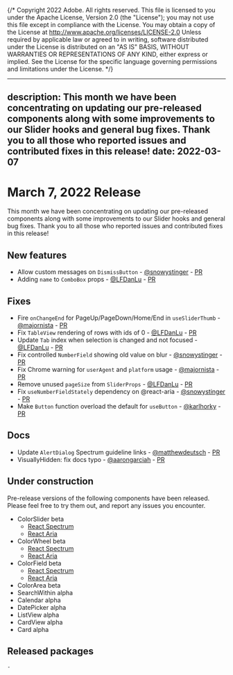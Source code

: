 {/* Copyright 2022 Adobe. All rights reserved.
This file is licensed to you under the Apache License, Version 2.0 (the "License");
you may not use this file except in compliance with the License. You may obtain a copy
of the License at http://www.apache.org/licenses/LICENSE-2.0
Unless required by applicable law or agreed to in writing, software distributed under
the License is distributed on an "AS IS" BASIS, WITHOUT WARRANTIES OR REPRESENTATIONS
OF ANY KIND, either express or implied. See the License for the specific language
governing permissions and limitations under the License. */}


---
description: This month we have been concentrating on updating our pre-released components along with some improvements to our Slider hooks and general bug fixes. Thank you to all those who reported issues and contributed fixes in this release!
date: 2022-03-07
---

# March 7, 2022 Release

This month we have been concentrating on updating our pre-released components along with some improvements to our Slider hooks and general bug fixes. Thank you to all those who reported issues and contributed fixes in this release!

## New features
- Allow custom messages on `DismissButton` - [@snowystinger](https://github.com/snowystinger) - [PR](https://github.com/adobe/react-spectrum/pull/2868)
- Adding `name` to `ComboBox` props - [@LFDanLu](https://github.com/LFDanLu) - [PR](https://github.com/adobe/react-spectrum/pull/2880)
## Fixes
- Fire `onChangeEnd` for PageUp/PageDown/Home/End in `useSliderThumb` - [@majornista](https://github.com/majornista) - [PR](https://github.com/adobe/react-spectrum/pull/2661)
- Fix `TableView` rendering of rows with ids of 0 - [@LFDanLu](https://github.com/LFDanLu) - [PR](https://github.com/adobe/react-spectrum/pull/2840)
- Update `Tab` index when selection is changed and not focused - [@LFDanLu](https://github.com/LFDanLu) - [PR](https://github.com/adobe/react-spectrum/pull/2829)
- Fix controlled `NumberField` showing old value on blur - [@snowystinger](https://github.com/snowystinger) - [PR](https://github.com/adobe/react-spectrum/pull/2882)
- Fix Chrome warning for `userAgent` and `platform` usage - [@majornista](https://github.com/majornista) - [PR](https://github.com/adobe/react-spectrum/pull/2612)
- Remove unused `pageSize` from `SliderProps` - [@LFDanLu](https://github.com/LFDanLu) - [PR](https://github.com/adobe/react-spectrum/pull/2917)
- Fix `useNumberFieldStately` dependency on @react-aria - [@snowystinger](https://github.com/snowystinger) - [PR](https://github.com/adobe/react-spectrum/pull/2918)
- Make `Button` function overload the default for `useButton` - [@karlhorky](https://github.com/karlhorky) - [PR](https://github.com/adobe/react-spectrum/pull/2930)
## Docs
- Update `AlertDialog` Spectrum guideline links - [@matthewdeutsch](https://github.com/matthewdeutsch) - [PR](https://github.com/adobe/react-spectrum/pull/2907)
- VisuallyHidden: fix docs typo - [@aarongarciah](https://github.com/aarongarciah) - [PR](https://github.com/adobe/react-spectrum/pull/2911)
## Under construction

Pre-release versions of the following components have been released. Please feel free to try them out, and report any issues you encounter.


- ColorSlider beta
    - [React Spectrum](https://react-spectrum.adobe.com/react-spectrum/ColorSlider.html)
    - [React Aria](https://react-spectrum.adobe.com/react-aria/useColorSlider.html)
- ColorWheel beta
    - [React Spectrum](https://react-spectrum.adobe.com/react-spectrum/ColorWheel.html)
    - [React Aria](https://react-spectrum.adobe.com/react-aria/useColorWheel.html)
- ColorField beta
    - [React Spectrum](https://react-spectrum.adobe.com/react-spectrum/ColorField.html)
    - [React Aria](https://react-spectrum.adobe.com/react-aria/useColorField.html)
- ColorArea beta
- SearchWithin alpha
- Calendar alpha
- DatePicker alpha
- ListView alpha
- CardView alpha
- Card alpha
## Released packages
    


```
- 
```

